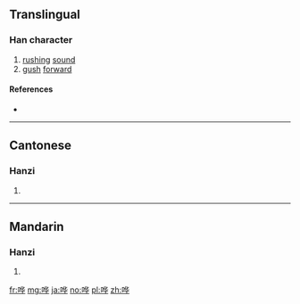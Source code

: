 {{also|嘩}}
==Translingual==

===Han character===
{{Han char|rn=30|rad=口|as=06|sn=9|four=|canj=口人心十 (ROPJ)|ids=⿰[[口]][[华]]}}

# [[rush]]ing [[sound]]
# [[gush]] [[forward]]

====References====
* {{Han ref|kx=0189.271|hdz=10618.050|uh=54D7|ud=21719}}

----

==Cantonese==

===Hanzi===
{{yue-hanzi|jyut=|y=wa1, wa4|tra=嘩}}

# {{defn|lang=yue|sort=口06}}

----

==Mandarin==

===Hanzi===
{{cmn-hanzi|tra=嘩|pin=[[huā]] ([[hua1]]), [[huá]] ([[hua2]])|wg=hua<sup>1</sup>, hua<sup>2</sup>}}

# {{defn|lang=cmn|sort=口06}}

[[fr:哗]]
[[mg:哗]]
[[ja:哗]]
[[no:哗]]
[[pl:哗]]
[[zh:哗]]